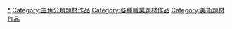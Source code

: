 
[[Category:畫家|*]]
[[Category:主角分類題材作品|Category:主角分類題材作品]]
[[Category:各種職業題材作品|Category:各種職業題材作品]]
[[Category:美術題材作品|Category:美術題材作品]]